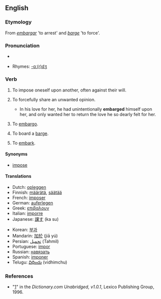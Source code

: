 ==English==

===Etymology===
From {{S.}} ''[[embargar]]'' 'to arrest' and {{E.}} ''[[barge]]'' 'to force'.

===Pronunciation===
* {{a|RP|US}} {{IPA|/əmˈbɑrdʒ/}}
*Rhymes: [[Rhymes:English:-ɑː(r)dʒ|-ɑː(r)dʒ]]

===Verb===
{{en-verb|embarg|es}}

# {{rfv-sense}} {{transitive}} To impose oneself upon another, often against their will.
# {{rfv-sense}} {{transitive}} To forcefully share an unwanted opinion.
#*In his love for her, he had unintentionally '''embarged''' himself upon her, and only wanted her to return the love he so dearly felt for her.
# {{transitive}} To [[embargo]].
# {{intransitive}} To board a [[barge]].
# {{intransitive}} To [[embark]].

====Synonyms====
*[[impose]]

====Translations====
{{trans-top}}
*Dutch:  [[opleggen]]
*Finnish: [[määrätä]], [[säätää]]
*French: [[imposer]]
*German: [[auferlegen]]
*Greek: [[επιβαλουν]]
*Italian: [[imporre]]
*Japanese: [[課す]] (ka su)
{{trans-mid}}
*Korean: [[부과]]
*Mandarin: [[加於]] (jiā yú)
*Persian: [[تحمیل]] (Tahmil)
*Portuguese: [[impor]]
*Russian: [[навязать]]
*Spanish: [[imponer]]
*Telugu: [[విధించు]] (vidhimchu)
{{trans-bottom}}

===References===
*"[http://dictionary.reference.com/browse/embarge]" in the ''Dictionary.com Unabridged, v1.0.1'', Lexico Publishing Group, 1996.